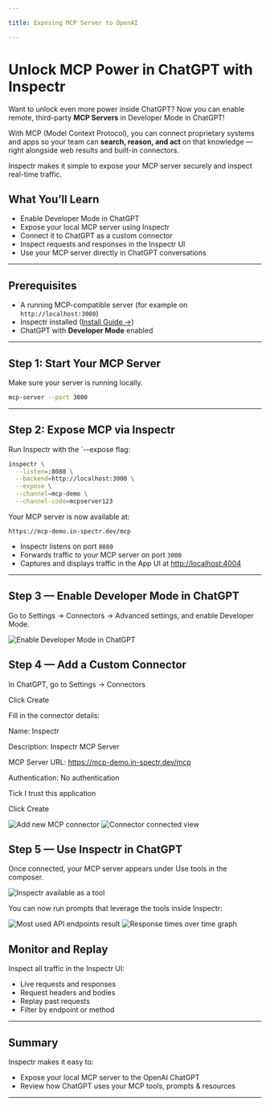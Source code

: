 ```yaml
---

title: Exposing MCP Server to OpenAI

---
```




<FlowIngress client:only="react" />

# Unlock MCP Power in ChatGPT with Inspectr

Want to unlock even more power inside ChatGPT?
Now you can enable remote, third-party **MCP Servers** in Developer Mode in ChatGPT!

With MCP (Model Context Protocol), you can connect proprietary systems and apps so your team can **search, reason, and act** on that knowledge — right alongside web results and built-in connectors.

Inspectr makes it simple to expose your MCP server securely and inspect real-time traffic.

## What You’ll Learn

* Enable Developer Mode in ChatGPT
* Expose your local MCP server using Inspectr
* Connect it to ChatGPT as a custom connector
* Inspect requests and responses in the Inspectr UI
* Use your MCP server directly in ChatGPT conversations

---

## Prerequisites

* A running MCP-compatible server (for example on `http://localhost:3000`)
* Inspectr installed ([Install Guide →](/docs/getting-started/installation))
* ChatGPT with **Developer Mode** enabled

---

## Step 1: Start Your MCP Server

Make sure your server is running locally.

[//]: # (For this example, we'll use the [MCP Server]&#40;https://github.com/inspectr/mcp-server&#41; from Inspectr.)

```bash
mcp-server --port 3000
```

---

## Step 2: Expose MCP via Inspectr

Run Inspectr with the `--expose flag:

```bash
inspectr \
  --listen=:8080 \
  --backend=http://localhost:3000 \
  --expose \
  --channel=mcp-demo \
  --channel-code=mcpserver123
```

Your MCP server is now available at:

```
https://mcp-demo.in-spectr.dev/mcp
```

* Inspectr listens on port `8080`
* Forwards traffic to your MCP server on port `3000`
* Captures and displays traffic in the App UI at [http://localhost:4004](http://localhost:4004)

---

## Step 3 — Enable Developer Mode in ChatGPT

Go to Settings → Connectors → Advanced settings, and enable Developer Mode.

<Image src="/mcp-openai-dev-mode.png" alt="Enable Developer Mode in ChatGPT" />

## Step 4 — Add a Custom Connector

In ChatGPT, go to Settings → Connectors

Click Create

Fill in the connector details:

Name: Inspectr

Description: Inspectr MCP Server

MCP Server URL: https://mcp-demo.in-spectr.dev/mcp

Authentication: No authentication

Tick I trust this application

Click Create

<Image src="/mcp-openai-connector-new.png" alt="Add new MCP connector" /> <Image src="/mcp-openai-connector-connected.png" alt="Connector connected view" />

## Step 5 — Use Inspectr in ChatGPT

Once connected, your MCP server appears under Use tools in the composer.

<Image src="/mcp-openai-connector-use.png" alt="Inspectr available as a tool" />

You can now run prompts that leverage the tools inside Inspectr:

<Image src="/mcp-openai-connector-result.png" alt="Most used API endpoints result" /> <Image src="/mcp-openai-connector-result-graph.png" alt="Response times over time graph" />

## Monitor and Replay

Inspect all traffic in the Inspectr UI:

* Live requests and responses
* Request headers and bodies
* Replay past requests
* Filter by endpoint or method

---

## Summary

Inspectr makes it easy to:

* Expose your local MCP server to the OpenAI ChatGPT
* Review how ChatGPT uses your MCP tools, prompts & resources

---

[//]: # (## 📚 Further Resources)
[//]: # ()
[//]: # (* [Anthropic's Model Context Protocol]&#40;https://www.anthropic.com/news/model-context-protocol&#41;)
[//]: # (* [Inspectr Documentation]&#40;/getting-started/quick-start&#41;)
[//]: # (* [Replay Traffic →]&#40;/core-concepts/how-it-works&#41;)
